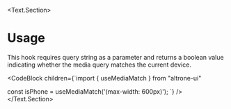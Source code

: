 
<BluePrint title="useMediaMatch" />

<Text.Section>
  # Usage

  This hook requires query string as a parameter and returns a boolean value indicating whether the media query matches
  the current device.


  <CodeBlock children={`import { useMediaMatch } from "altrone-ui"

const isPhone = useMediaMatch('(max-width: 600px)');
`} />
</Text.Section>